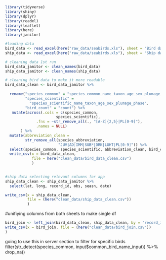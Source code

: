 ```r
library(tidyverse)
library(shiny)
library(dplyr)
library(readxl)
library(leaflet)
library(here)
library(janitor)
```

```r
#loading data
bird_data <- read_excel(here("raw_data/seabirds.xls"), sheet = "Bird data by record ID")
ship_data <- read_excel(here("raw_data/seabirds.xls"), sheet = "Ship data by record ID")
```

```r
# cleaning data 1st run
bird_data_janitor <- clean_names(bird_data)
ship_data_janitor <- clean_names(ship_data)
```

```r
# cleaning bird data to make it more readable
bird_data_clean <- bird_data_janitor %>%
 
  rename("species_common" = "species_common_name_taxon_age_sex_plumage_phase",
         "species_scientific" = 
           "species_scientific_name_taxon_age_sex_plumage_phase", 
         "bird_count" = "count") %>% 
   mutate(across(.cols = c(species_common, 
                       species_scientific), 
              .fns = ~str_remove_all(., "[A-Z]{2,5}|PL[0-9]"), 
              .names = NULL)
       ) %>% 
  mutate(abbreviation_clean =  
         str_remove_all(species_abbreviation, 
                        "JUV|AD|IMM|SUB*|DRK|LGHT|PL[0-9]")) %>% 
  select(species_common, species_scientific, abbreviation_clean, bird_count, record_id) 
  write_csv(x = bird_data_clean, 
            file = here("clean_data/bird_data_clean.csv")
            )
            
```

```r
#ship data selecting relevant columns for app
ship_data_clean <- ship_data_janitor %>% 
  select(lat, long, record_id, obs, seasn, date)

write_csv(x = ship_data_clean, 
          file = (here("clean_data/ship_data_clean.csv"))
          )
```

#unifiying columns from both sheets to make single df
```r
bird_join <- left_join(bird_data_clean, ship_data_clean, by = "record_id")
write_csv(x = bird_join, file = (here("clean_data/bird_join.csv"))
)
```

going to use this in server section to filter for specific birds
filter(str_detect(species_common, input$common_bird_name_input)) %>% 
drop_na()
